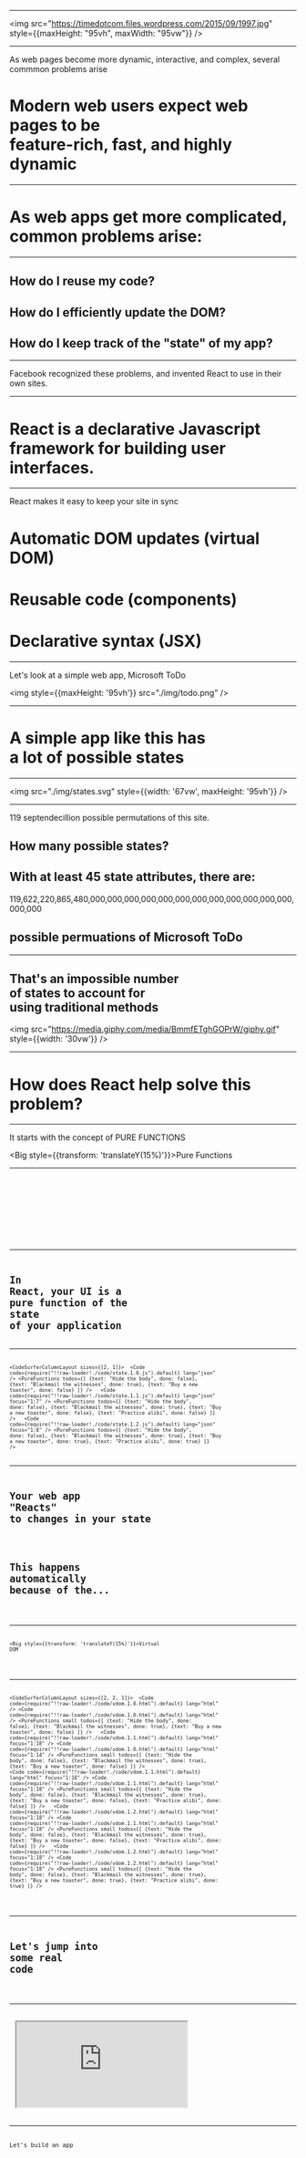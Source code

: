 


<SplashScreen />

---

<img src="https://timedotcom.files.wordpress.com/2015/09/1997.jpg" style={{maxHeight: "95vh", maxWidth: "95vw"}} />

---

<Notes> As web pages become more dynamic, interactive, and complex, several commmon problems arise</Notes>

# Modern web users expect web pages to be<br/><Hi>feature-rich</Hi>, <Hi>fast</Hi>, and <Hi>highly dynamic</Hi>

---

# As web apps get more complicated,<br/>common problems arise:

---

## How do I reuse my code?

<Appear>

## How do I efficiently update the DOM?
## How do I keep track of the "state" of my app?

</Appear>

---


<Notes>Facebook recognized these problems, and invented React to use in their own sites.</Notes>

<HistorySlide />

---

# React is a <Hi>declarative</Hi> Javascript<br/>framework for building <Hi>user interfaces</Hi>.

---

<Notes>React makes it easy to keep your site in sync</Notes>

# Automatic DOM updates (<Hi>virtual DOM</Hi>)

<Appear>

# Reusable code (<Hi>components</Hi>)
# Declarative syntax (<Hi>JSX</Hi>)

</Appear>

---

<Notes>Let's look at a simple web app, Microsoft ToDo</Notes>

<img style={{maxHeight: '95vh'}} src="./img/todo.png" />

---

# A simple app like this has<br/><Hi>a lot</Hi> of possible <Hi>states</Hi>

---

<img src="./img/states.svg" style={{width: '67vw', maxHeight: '95vh'}} />

---

<Notes>119 septendecillion possible permutations of this site.</Notes>

## How many <Hi>possible states</Hi>?

## With at least <Hi>45</Hi> state attributes, there are:

119,622,220,865,480,000,000,000,000,000,000,000,000,000,000,000,000,000,000

## possible permuations of Microsoft ToDo

---

## That's an <Hi>impossible</Hi> number<br/>of states to account for<br/>using <Hi>traditional methods</Hi>

<img src="https://media.giphy.com/media/BmmfETghGOPrW/giphy.gif" style={{width: '30vw'}} />

---

# How does <Hi>React</Hi> help solve this problem?

<SplashScreen noText />

---

<Notes>It starts with the concept of PURE FUNCTIONS</Notes>

<Big style={{transform: 'translateY(15%)'}}>Pure Functions</Big>

<ShapesBG />

---

<CodeSurferColumnLayout sizes={[1]}>
  <Step>
    <Code
      code={require("!!raw-loader!./code/pure.1.0.js").default}
      lang="js"
    />
  </Step>
  <Step>
    <Code
      code={require("!!raw-loader!./code/pure.1.1.js").default}
      lang="js"
      focus="1:5"
    />
  </Step>
  <Step>
    <Code
      code={require("!!raw-loader!./code/pure.1.2.js").default}
      lang="js"
      focus="1:12"
    />
  </Step>
</CodeSurferColumnLayout>

---

# In React, your UI is a<br/><Hi>pure function</Hi> of the<br/><Hi>state</Hi> of your application

---


<CodeSurferColumnLayout sizes={[2, 1]}>
  <Step>
    <Code
      code={require("!!raw-loader!./code/state.1.0.js").default}
      lang="json"
    />
    <PureFunctions todos={[
      {text: "Hide the body", done: false},
      {text: "Blackmail the witnesses", done: true},
      {text: "Buy a new toaster", done: false}
    ]} />
  </Step>
  <Step>
    <Code
      code={require("!!raw-loader!./code/state.1.1.js").default}
      lang="json"
      focus="1:7"
    />
    <PureFunctions todos={[
      {text: "Hide the body", done: false},
      {text: "Blackmail the witnesses", done: true},
      {text: "Buy a new toaster", done: false},
      {text: "Practice alibi", done: false}
    ]} />
  </Step>
  <Step>
    <Code
      code={require("!!raw-loader!./code/state.1.2.js").default}
      lang="json"
      focus="1:8"
    />
    <PureFunctions todos={[
      {text: "Hide the body", done: false},
      {text: "Blackmail the witnesses", done: true},
      {text: "Buy a new toaster", done: true},
      {text: "Practice alibi", done: true}
    ]} />
  </Step>
</CodeSurferColumnLayout>

---

# Your web app "<Hi>Reacts</Hi>"<br/>to changes in your state

<Appear>

# This happens <Hi>automatically</Hi><br/>because of the...

</Appear>

---

<Big style={{transform: 'translateY(15%)'}}>Virtual DOM</Big>

<ShapesBG />

---


<CodeSurferColumnLayout sizes={[2, 2, 1]}>
  <Step>
    <Code
      code={require("!!raw-loader!./code/vdom.1.0.html").default}
      lang="html"
    />
    <Code
      code={require("!!raw-loader!./code/vdom.1.0.html").default}
      lang="html"
    />
    <PureFunctions
    small
    todos={[
      {text: "Hide the body", done: false},
      {text: "Blackmail the witnesses", done: true},
      {text: "Buy a new toaster", done: false}
    ]} />
  </Step>
  <Step>
    <Code
      code={require("!!raw-loader!./code/vdom.1.1.html").default}
      lang="html"
      focus="1:18"
    />
    <Code
      code={require("!!raw-loader!./code/vdom.1.0.html").default}
      lang="html"
      focus="1:14"
    />
    <PureFunctions
    small
    todos={[
      {text: "Hide the body", done: false},
      {text: "Blackmail the witnesses", done: true},
      {text: "Buy a new toaster", done: false}
    ]} />
  </Step>
  <Step>
    <Code
      code={require("!!raw-loader!./code/vdom.1.1.html").default}
      lang="html"
      focus="1:18"
    />
    <Code
      code={require("!!raw-loader!./code/vdom.1.1.html").default}
      lang="html"
      focus="1:18"
    />
    <PureFunctions
    small
    todos={[
      {text: "Hide the body", done: false},
      {text: "Blackmail the witnesses", done: true},
      {text: "Buy a new toaster", done: false},
      {text: "Practice alibi", done: false}
    ]} />
  </Step>
  <Step>
    <Code
      code={require("!!raw-loader!./code/vdom.1.2.html").default}
      lang="html"
      focus="1:18"
    />
    <Code
      code={require("!!raw-loader!./code/vdom.1.1.html").default}
      lang="html"
      focus="1:18"
    />
    <PureFunctions
    small
    todos={[
      {text: "Hide the body", done: false},
      {text: "Blackmail the witnesses", done: true},
      {text: "Buy a new toaster", done: false},
      {text: "Practice alibi", done: false}
    ]} />
  </Step>
  <Step>
    <Code
      code={require("!!raw-loader!./code/vdom.1.2.html").default}
      lang="html"
      focus="1:18"
    />
    <Code
      code={require("!!raw-loader!./code/vdom.1.2.html").default}
      lang="html"
      focus="1:18"
    />
    <PureFunctions
    small
    todos={[
      {text: "Hide the body", done: false},
      {text: "Blackmail the witnesses", done: true},
      {text: "Buy a new toaster", done: true},
      {text: "Practice alibi", done: true}
    ]} />
  </Step>
</CodeSurferColumnLayout>

<VDomBackground />

---

# Let's jump into<br/>some real code

<ShapesBG />

---

<FullsizeSandbox>
  <iframe
    src="https://codesandbox.io/embed/restless-cherry-o73ru?fontsize=24&hidenavigation=1"
    title="hooks-demo"
    allow="geolocation; microphone; camera; midi; vr; accelerometer; gyroscope; payment; ambient-light-sensor; encrypted-media"
    sandbox="allow-modals allow-forms allow-popups allow-scripts allow-same-origin">
  </iframe>
</FullsizeSandbox>

---

<Big>Let's build an app</Big>

<ShapesBG />
